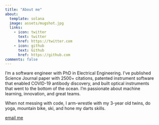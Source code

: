 ```yaml
---
title: "About me"
about:
  template: solana
  image: assets/mugshot.jpg
  links:
    - icon: twitter
      text: twitter
      href: https://twitter.com
    - icon: github
      text: Github
      href: https://github.com
comments: false
---
```

I'm a software engineer with PhD in Electrical Engineering. I've published
Science Journal paper with 2500+ citations,
patented instrument software that enabled COVID-19 antibody
discovery, and built optical
instruments that went to the bottom of the
ocean. I'm passionate about machine learning,
innovation, and great teams.

When not messing with code, I arm-wrestle with my 3-year old twins, do yoga,
mountain bike, ski, and hone my darts skills.

[email me](mailto:nesaboz@gmail.com)